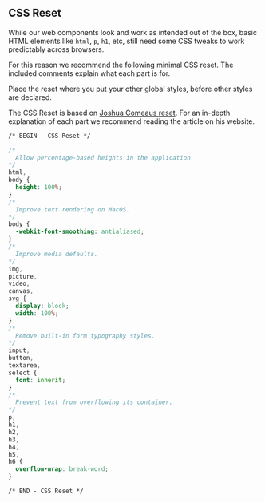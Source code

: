 
<Meta title="Intro/CSS Reset" />

## CSS Reset

While our web components look and work as intended out of the box, basic HTML elements like `html`, `p`, `h1`, etc, still need some CSS tweaks to work predictably across browsers.

For this reason we recommend the following minimal CSS reset. The included comments explain what each part is for.

Place the reset where you put your other global styles, before other styles are declared.

The CSS Reset is based on [Joshua Comeaus reset](https://www.joshwcomeau.com/css/custom-css-reset). 
For an in-depth explanation of each part we recommend reading the article on his website.


```css
/* BEGIN - CSS Reset */

/*
  Allow percentage-based heights in the application.
*/
html,
body {
  height: 100%;
}
/*
  Improve text rendering on MacOS.
*/
body {
  -webkit-font-smoothing: antialiased;
}
/*
  Improve media defaults.
*/
img,
picture,
video,
canvas,
svg {
  display: block;
  width: 100%;
}
/*
  Remove built-in form typography styles.
*/
input,
button,
textarea,
select {
  font: inherit;
}
/*
  Prevent text from overflowing its container.
*/
p,
h1,
h2,
h3,
h4,
h5,
h6 {
  overflow-wrap: break-word;
}

/* END - CSS Reset */
```